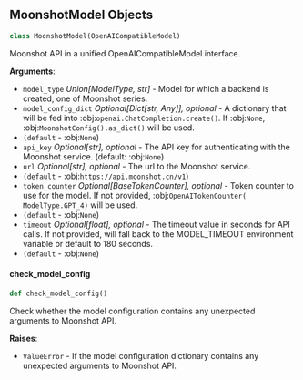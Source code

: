 <a id="camel.models.moonshot_model"></a>

<a id="camel.models.moonshot_model.MoonshotModel"></a>

## MoonshotModel Objects

```python
class MoonshotModel(OpenAICompatibleModel)
```

Moonshot API in a unified OpenAICompatibleModel interface.

**Arguments**:

- `model_type` _Union[ModelType, str]_ - Model for which a backend is
  created, one of Moonshot series.
- `model_config_dict` _Optional[Dict[str, Any]], optional_ - A dictionary
  that will be fed into :obj:`openai.ChatCompletion.create()`. If
  :obj:`None`, :obj:`MoonshotConfig().as_dict()` will be used.
- `(default` - :obj:`None`)
- `api_key` _Optional[str], optional_ - The API key for authenticating with
  the Moonshot service. (default: :obj:`None`)
- `url` _Optional[str], optional_ - The url to the Moonshot service.
- `(default` - :obj:`https://api.moonshot.cn/v1`)
- `token_counter` _Optional[BaseTokenCounter], optional_ - Token counter to
  use for the model. If not provided, :obj:`OpenAITokenCounter(
  ModelType.GPT_4)` will be used.
- `(default` - :obj:`None`)
- `timeout` _Optional[float], optional_ - The timeout value in seconds for
  API calls. If not provided, will fall back to the MODEL_TIMEOUT
  environment variable or default to 180 seconds.
- `(default` - :obj:`None`)

<a id="camel.models.moonshot_model.MoonshotModel.check_model_config"></a>

#### check\_model\_config

```python
def check_model_config()
```

Check whether the model configuration contains any
unexpected arguments to Moonshot API.

**Raises**:

- `ValueError` - If the model configuration dictionary contains any
  unexpected arguments to Moonshot API.

